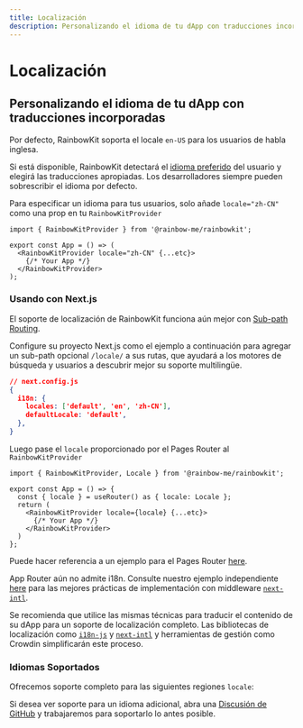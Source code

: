 ```yaml
---
title: Localización
description: Personalizando el idioma de tu dApp con traducciones incorporadas
---
```


# Localización

## Personalizando el idioma de tu dApp con traducciones incorporadas

Por defecto, RainbowKit soporta el locale `en-US` para los usuarios de habla inglesa.

Si está disponible, RainbowKit detectará el [idioma preferido](https://developer.mozilla.org/en-US/docs/Web/API/Navigator/language) del usuario y elegirá las traducciones apropiadas. Los desarrolladores siempre pueden sobrescribir el idioma por defecto.

Para especificar un idioma para tus usuarios, solo añade `locale="zh-CN"` como una prop en tu `RainbowKitProvider`

```tsx
import { RainbowKitProvider } from '@rainbow-me/rainbowkit';

export const App = () => (
  <RainbowKitProvider locale="zh-CN" {...etc}>
    {/* Your App */}
  </RainbowKitProvider>
);
```

### Usando con Next.js

El soporte de localización de RainbowKit funciona aún mejor con [Sub-path Routing](https://nextjs.org/docs/pages/building-your-application/routing/internationalization#sub-path-routing).

Configure su proyecto Next.js como el ejemplo a continuación para agregar un sub-path opcional `/locale/` a sus rutas, que ayudará a los motores de búsqueda y usuarios a descubrir mejor su soporte multilingüe.

```json
// next.config.js
{
  i18n: {
    locales: ['default', 'en', 'zh-CN'],
    defaultLocale: 'default',
  },
}
```

Luego pase el `locale` proporcionado por el Pages Router al `RainbowKitProvider`

```tsx
import { RainbowKitProvider, Locale } from '@rainbow-me/rainbowkit';

export const App = () => {
  const { locale } = useRouter() as { locale: Locale };
  return (
    <RainbowKitProvider locale={locale} {...etc}>
      {/* Your App */}
    </RainbowKitProvider>
  )
};
```

Puede hacer referencia a un ejemplo para el Pages Router [here](https://github.com/rainbow-me/rainbowkit/tree/main/examples/with-next).

App Router aún no admite i18n. Consulte nuestro ejemplo independiente [here](https://github.com/rainbow-me/rainbowkit/tree/main/examples/with-next-app-i18n) para las mejores prácticas de implementación con middleware [`next-intl`](https://github.com/amannn/next-intl).

Se recomienda que utilice las mismas técnicas para traducir el contenido de su dApp para un soporte de localización completo. Las bibliotecas de localización como [`i18n-js`](https://github.com/fnando/i18n) y [`next-intl`](https://github.com/amannn/next-intl) y herramientas de gestión como Crowdin simplificarán este proceso.

### Idiomas Soportados

Ofrecemos soporte completo para las siguientes regiones `locale`:

<Table
  header={[
    'Language', 'Region', 'Locale', 'Shortform'
  ]}
  dataTypes={[
    'string', 'string', 'code', 'code'
  ]}
  data={[
    ['English', 'United States 🇺🇸', 'en-US', 'en'],
    ['中文', 'Mainland China 🇨🇳', 'zh-CN', 'zh-Hans', 'zh'],
    ['繁體中文', 'Hong Kong 🇭🇰', 'zh-HK'],
    ['繁體中文', 'Taiwan 🇹🇼', 'zh-TW', 'zh-Hant'],
    ['हिंदी', 'India 🇮🇳', 'hi-IN', 'hi'],
    ['Español', 'Latin America 🌎', 'es-419', 'es'],
    ['Français', 'France 🇫🇷', 'fr-FR', 'fr'],
    ['العربية', 'Middle East 🌍', 'ar-AR', 'ar'],
    ['Português', 'Brazil 🇧🇷', 'pt-BR', 'pt'],
    ['Русский', 'Russia 🇷🇺', 'ru-RU', 'ru'],
    ['Bahasa Indonesia', 'Indonesia 🇮🇩', 'id-ID', 'id'],
    ['日本語', 'Japan 🇯🇵', 'ja-JP', 'ja'],
    ['Türkçe', 'Turkey 🇹🇷', 'tr-TR', 'tr'],
    ['한국어', 'South Korea 🇰🇷', 'ko-KR', 'ko'],
    ['ภาษาไทย', 'Thailand 🇹🇭', 'th-TH', 'th'],
    ['українська', 'Ukraine 🇺🇦', 'uk-UA', 'ua'],
    ['Tiếng Việt', 'Vietnam 🇻🇳', 'vi-VN', 'vi'],
    ['Deutsch', 'Germany 🇩🇪', 'de-DE', 'de']
  ]}
/>

Si desea ver soporte para un idioma adicional, abra una [Discusión de GitHub](https://github.com/rainbow-me/rainbowkit/discussions/new?category=ideas) y trabajaremos para soportarlo lo antes posible.
